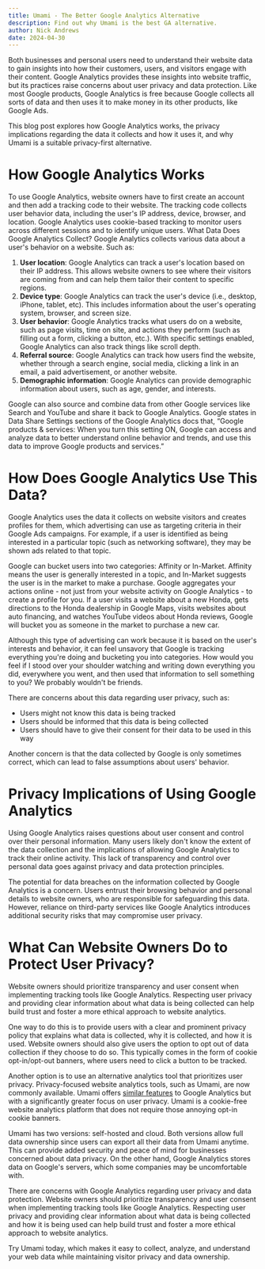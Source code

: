 ```yaml
---
title: Umami - The Better Google Analytics Alternative
description: Find out why Umami is the best GA alternative.
author: Nick Andrews
date: 2024-04-30
---
```


Both businesses and personal users need to understand their website data to gain insights into how their customers, users, and visitors engage with their content. Google Analytics provides these insights into website traffic, but its practices raise concerns about user privacy and data protection. Like most Google products, Google Analytics is free because Google collects all sorts of data and then uses it to make money in its other products, like Google Ads.

This blog post explores how Google Analytics works, the privacy implications regarding the data it collects and how it uses it, and why Umami is a suitable privacy-first alternative.

# How Google Analytics Works

To use Google Analytics, website owners have to first create an account and then add a tracking code to their website. The tracking code collects user behavior data, including the user's IP address, device, browser, and location. Google Analytics uses cookie-based tracking to monitor users across different sessions and to identify unique users.
What Data Does Google Analytics Collect?
Google Analytics collects various data about a user's behavior on a website. Such as:

1. **User location**: Google Analytics can track a user's location based on their IP address. This allows website owners to see where their visitors are coming from and can help them tailor their content to specific regions.
2. **Device type**: Google Analytics can track the user's device (i.e., desktop, iPhone, tablet, etc). This includes information about the user's operating system, browser, and screen size.
3. **User behavior**: Google Analytics tracks what users do on a website, such as page visits, time on site, and actions they perform (such as filling out a form, clicking a button, etc.). With specific settings enabled, Google Analytics can also track things like scroll depth.
4. **Referral source**: Google Analytics can track how users find the website, whether through a search engine, social media, clicking a link in an email, a paid advertisement, or another website.
5. **Demographic information**: Google Analytics can provide demographic information about users, such as age, gender, and interests.

Google can also source and combine data from other Google services like Search and YouTube and share it back to Google Analytics. Google states in Data Share Settings sections of the Google Analytics docs that, “Google products & services: When you turn this setting ON, Google can access and analyze data to better understand online behavior and trends, and use this data to improve Google products and services.”

# How Does Google Analytics Use This Data?

Google Analytics uses the data it collects on website visitors and creates profiles for them, which advertising can use as targeting criteria in their Google Ads campaigns. For example, if a user is identified as being interested in a particular topic (such as networking software), they may be shown ads related to that topic.

Google can bucket users into two categories: Affinity or In-Market. Affinity means the user is generally interested in a topic, and In-Market suggests the user is in the market to make a purchase. Google aggregates your actions online - not just from your website activity on Google Analytics - to create a profile for you. If a user visits a website about a new Honda, gets directions to the Honda dealership in Google Maps, visits websites about auto financing, and watches YouTube videos about Honda reviews, Google will bucket you as someone in the market to purchase a new car.

Although this type of advertising can work because it is based on the user's interests and behavior, it can feel unsavory that Google is tracking everything you're doing and bucketing you into categories. How would you feel if I stood over your shoulder watching and writing down everything you did, everywhere you went, and then used that information to sell something to you? We probably wouldn't be friends.

There are concerns about this data regarding user privacy, such as:

- Users might not know this data is being tracked
- Users should be informed that this data is being collected
- Users should have to give their consent for their data to be used in this way

Another concern is that the data collected by Google is only sometimes correct, which can lead to false assumptions about users' behavior.

# Privacy Implications of Using Google Analytics

Using Google Analytics raises questions about user consent and control over their personal information. Many users likely don't know the extent of the data collection and the implications of allowing Google Analytics to track their online activity. This lack of transparency and control over personal data goes against privacy and data protection principles.

The potential for data breaches on the information collected by Google Analytics is a concern. Users entrust their browsing behavior and personal details to website owners, who are responsible for safeguarding this data. However, reliance on third-party services like Google Analytics introduces additional security risks that may compromise user privacy.

# What Can Website Owners Do to Protect User Privacy?

Website owners should prioritize transparency and user consent when implementing tracking tools like Google Analytics. Respecting user privacy and providing clear information about what data is being collected can help build trust and foster a more ethical approach to website analytics.

One way to do this is to provide users with a clear and prominent privacy policy that explains what data is collected, why it is collected, and how it is used. Website owners should also give users the option to opt out of data collection if they choose to do so. This typically comes in the form of cookie opt-in/opt-out banners, where users need to click a button to be tracked.

Another option is to use an alternative analytics tool that prioritizes user privacy. Privacy-focused website analytics tools, such as Umami, are now commonly available. Umami offers [similar features](https://umami.is/features?ref=umami-blog) to Google Analytics but with a significantly greater focus on user privacy. Umami is a cookie-free website analytics platform that does not require those annoying opt-in cookie banners.

Umami has two versions: self-hosted and cloud. Both versions allow full data ownership since users can export all their data from Umami anytime. This can provide added security and peace of mind for businesses concerned about data privacy. On the other hand, Google Analytics stores data on Google's servers, which some companies may be uncomfortable with.

There are concerns with Google Analytics regarding user privacy and data protection. Website owners should prioritize transparency and user consent when implementing tracking tools like Google Analytics. Respecting user privacy and providing clear information about what data is being collected and how it is being used can help build trust and foster a more ethical approach to website analytics.

Try Umami today, which makes it easy to collect, analyze, and understand your web data while maintaining visitor privacy and data ownership.
